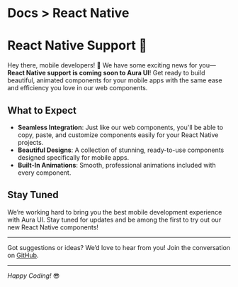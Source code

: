 
<h1 className="text-gray-200 text-[14px] mt-3 ">
  <span className="text-gray-500 ">Docs ></span> React Native
</h1>

# React Native Support 🚀

Hey there, mobile developers! 📱 We have some exciting news for you—**React Native support is coming soon to Aura UI**! Get ready to build beautiful, animated components for your mobile apps with the same ease and efficiency you love in our web components.

## What to Expect

- **Seamless Integration**: Just like our web components, you'll be able to copy, paste, and customize components easily for your React Native projects.
- **Beautiful Designs**: A collection of stunning, ready-to-use components designed specifically for mobile apps.
- **Built-In Animations**: Smooth, professional animations included with every component.

## Stay Tuned

We’re working hard to bring you the best mobile development experience with Aura UI. Stay tuned for updates and be among the first to try out our new React Native components!

---

Got suggestions or ideas? We’d love to hear from you! Join the conversation on [GitHub](https://github.com/Shubham0850/auraui).

---

*Happy Coding!* 😎
